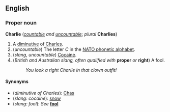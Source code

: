 ==English==
===Proper noun===
'''Charlie''' (''[[countable]] and [[uncountable]]''; ''plural'' '''Charlies''')

#A [[diminutive]] of [[Charles]].
#(''uncountable'') The letter ''C'' in the [[NATO phonetic alphabet]].
#(''slang, uncountable'') [[Cocaine]].
#(''British and Australian slang, often qualified with'' '''proper''' ''or'' '''right''') A fool.
#:''You look a right Charlie in that clown outfit!''

====Synonyms====
*(''diminutive of Charles''): [[Chas]]
*(''slang: cocaine''): [[snow]]
*(''slang: fool''): ''See'' '''[[fool]]'''